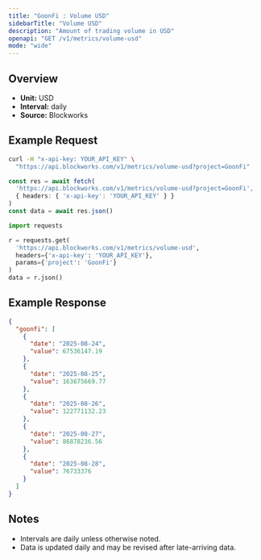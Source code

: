 ```yaml
---
title: "GoonFi : Volume USD"
sidebarTitle: "Volume USD"
description: "Amount of trading volume in USD"
openapi: "GET /v1/metrics/volume-usd"
mode: "wide"
---
```


## Overview

- **Unit:** USD
- **Interval:** daily
- **Source:** Blockworks

## Example Request

<CodeGroup>

```bash cURL
curl -H "x-api-key: YOUR_API_KEY" \
  "https://api.blockworks.com/v1/metrics/volume-usd?project=GoonFi"
```

```typescript TypeScript
const res = await fetch(
  'https://api.blockworks.com/v1/metrics/volume-usd?project=GoonFi',
  { headers: { 'x-api-key': 'YOUR_API_KEY' } }
)
const data = await res.json()
```

```python Python
import requests

r = requests.get(
  'https://api.blockworks.com/v1/metrics/volume-usd',
  headers={'x-api-key': 'YOUR_API_KEY'},
  params={'project': 'GoonFi'}
)
data = r.json()
```

</CodeGroup>

## Example Response

```json
{
  "goonfi": [
    {
      "date": "2025-08-24",
      "value": 67536147.19
    },
    {
      "date": "2025-08-25",
      "value": 163675669.77
    },
    {
      "date": "2025-08-26",
      "value": 122771132.23
    },
    {
      "date": "2025-08-27",
      "value": 86878236.56
    },
    {
      "date": "2025-08-28",
      "value": 76733376
    }
  ]
}
```

## Notes
- Intervals are daily unless otherwise noted.
- Data is updated daily and may be revised after late-arriving data.
